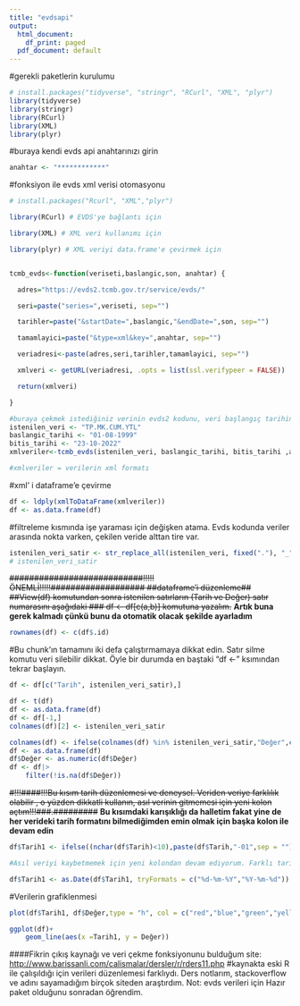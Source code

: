 ```yaml
---
title: "evdsapi"
output:
  html_document:
    df_print: paged
  pdf_document: default
---
```


#gerekli paketlerin kurulumu

```r
# install.packages("tidyverse", "stringr", "RCurl", "XML", "plyr")
library(tidyverse)
library(stringr)
library(RCurl)
library(XML)
library(plyr)
```

#buraya kendi evds api anahtarınızı girin

```r
anahtar <- "************"
```

#fonksiyon ile evds xml verisi otomasyonu

```r
# install.packages("Rcurl", "XML","plyr")

library(RCurl) # EVDS'ye bağlantı için

library(XML) # XML veri kullanımı için

library(plyr) # XML veriyi data.frame'e çevirmek için


tcmb_evds<-function(veriseti,baslangic,son, anahtar) {

  adres="https://evds2.tcmb.gov.tr/service/evds/"

  seri=paste("series=",veriseti, sep="")

  tarihler=paste("&startDate=",baslangic,"&endDate=",son, sep="")

  tamamlayici=paste("&type=xml&key=",anahtar, sep="")

  veriadresi<-paste(adres,seri,tarihler,tamamlayici, sep="")

  xmlveri <- getURL(veriadresi, .opts = list(ssl.verifypeer = FALSE))

  return(xmlveri)

}
```

```r
#buraya çekmek istediğiniz verinin evds2 kodunu, veri başlangıç tarihini, veri bitiş tarihini girin#
istenilen_veri <- "TP.MK.CUM.YTL"
baslangic_tarihi <- "01-08-1999"
bitis_tarihi <- "23-10-2022"
xmlveriler<-tcmb_evds(istenilen_veri, baslangic_tarihi, bitis_tarihi ,anahtar)

#xmlveriler = verilerin xml formatı
```

#xml' i dataframe'e çevirme

```r
df <- ldply(xmlToDataFrame(xmlveriler))
df <- as.data.frame(df)
```

#filtreleme kısmında işe yaraması için değişken atama. Evds kodunda veriler arasında nokta varken, çekilen veride alttan tire var.

```r
istenilen_veri_satir <- str_replace_all(istenilen_veri, fixed("."), "_" )
# istenilen_veri_satir
```

~~###########################!!!!! ÖNEMLİ!!!!!################### ##dataframe'i düzenleme## ##View(df) komutundan sonra istenilen satırların (Tarih ve Değer) satır numarasını aşağıdaki \### df \<- df[c(a,b)] komutuna yazalım.~~ **Artık buna gerek kalmadı çünkü bunu da otomatik olacak şekilde ayarladım**

```r
rownames(df) <- c(df$.id)
```

#Bu chunk'ın tamamını iki defa çalıştırmamaya dikkat edin. Satır silme komutu veri silebilir dikkat. Öyle bir durumda en baştaki "df \<- " ksımından tekrar başlayın.

```r
df <- df[c("Tarih", istenilen_veri_satir),]

df <- t(df)
df <- as.data.frame(df)
df <- df[-1,]
colnames(df)[2] <- istenilen_veri_satir

colnames(df) <- ifelse(colnames(df) %in% istenilen_veri_satir,"Değer",colnames(df) <- colnames(df))
df <- as.data.frame(df)
df$Değer <- as.numeric(df$Değer)
df <- df|>
    filter(!is.na(df$Değer))
```

~~#!!!####!!!Bu kısım tarih düzenlemesi ve deneysel. Veriden veriye farklılık olabilir , o yüzden dikkatli kullanın, asıl verinin gitmemesi için yeni kolon açtım!!!###.#########~~ **Bu kısımdaki karışıklığı da halletim fakat yine de her verideki tarih formatını bilmediğimden emin olmak için başka kolon ile devam edin**

```r
df$Tarih1 <- ifelse((nchar(df$Tarih)<10),paste(df$Tarih,"-01",sep = ""),paste(df$Tarih,"",sep = ""))

#Asıl veriyi kaybetmemek için yeni kolondan devam ediyorum. Farklı tarih formatlarını tek formata çevirip kolonun yapısını date'e çevirmeye çalışıyorum. eğer "ambigous" hatası alıyorsanız dataframe'i yaparken satır numaralarını yanlış girmiş olabilirsiniz. Veya yapamadağım bir tarihi formatı da olabilir.

df$Tarih1 <- as.Date(df$Tarih1, tryFormats = c("%d-%m-%Y","%Y-%m-%d"))
```

#Verilerin grafiklenmesi
```r
plot(df$Tarih1, df$Değer,type = "h", col = c("red","blue","green","yellow"))

ggplot(df)+
    geom_line(aes(x =Tarih1, y = Değer))
```

####Fikrin çıkış kaynağı ve veri çekme fonksiyonunu bulduğum site: <http://www.barissanli.com/calismalar/dersler/r/rders11.php> #kaynakta eski R ile çalışıldığı için verileri düzenlemesi farklıydı. Ders notlarım, stackoverflow ve adını sayamadığım birçok siteden araştırdım. Not: evds verileri için Hazır paket olduğunu sonradan öğrendim.

